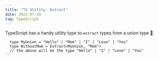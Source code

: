 ```yaml
---
title: "TS Utility: Extract"
date: 2022-07-29
tag: TypeScript
---
```



TypeScript has a handy utility type to `extract` types from a union type 🤭.

```tsx
  type MyUnion = "Hello" | "Mom" | "I" | "Love" | "You"
  type WithoutMom = Extract<MyUnion, "Mom">
  // the above will be the type "Hello" | "I" | "Love" | "You"
``
